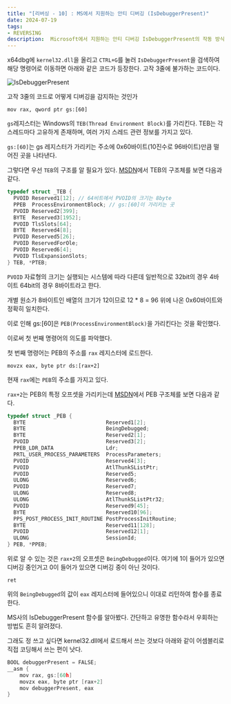 ```yaml
---
title: "[리버싱 - 10] : MS에서 지원하는 안티 디버깅 (IsDebuggerPresent)"
date: 2024-07-19
tags:
- REVERSING
description:  Microsoft에서 지원하는 안티 디버깅 IsDebuggerPresent의 작동 방식
---
```

x64dbg에 `kernel32.dll`을 올리고 `CTRL+G`를 눌러 `IsDebuggerPresent`을 검색하여 해당 명령어로 이동하면 
아래와 같은 코드가 등장한다. 고작 3줄에 불가하는 코드이다.

![IsDebuggerPresent](/images/post-13/isdebuggerpresent.png)

고작 3줄의 코드로 어떻게 디버깅을 감지하는 것인가 

```
mov rax, qword ptr gs:[60]
```
`gs`레지스터는 Windows의 `TEB(Thread Environment Block)`를 가리킨다. TEB는 각 스레드마다 고유하게 존재하며, 여러 가지 스레드 관련 정보를 가지고 있다.

`gs:[60]`는 gs 레지스터가 가리키는 주소에 0x60바이트(10진수로 96바이트)만큼 떨어진 곳을 나타낸다.

그렇다면 우선 `TEB`의 구조를 알 필요가 있다. [MSDN](https://learn.microsoft.com/en-us/windows/win32/api/winternl/ns-winternl-teb)에서
TEB의 구조체를 보면 다음과 같다.

```cpp
typedef struct _TEB {
  PVOID Reserved1[12]; // 64비트에서 PVOID의 크기는 8byte
  PPEB  ProcessEnvironmentBlock; // gs:[60]이 가리키는 곳
  PVOID Reserved2[399];
  BYTE  Reserved3[1952];
  PVOID TlsSlots[64];
  BYTE  Reserved4[8];
  PVOID Reserved5[26];
  PVOID ReservedForOle;
  PVOID Reserved6[4];
  PVOID TlsExpansionSlots;
} TEB, *PTEB;
```

`PVOID` 자료형의 크기는 실행되는 시스템에 따라 다른데 일반적으로 32bit의 경우 4바이트 64bit의 경우 8바이트라고 한다.

개별 원소가 8바이트인 배열의 크기가 12이므로 12 * 8 = 96 위에 나온 0x60바이트와 정확히 일치한다.

이로 인해 gs:[60]은 `PEB(ProcessEnvironmentBlock)`을 가리킨다는 것을 확인했다.

이로써 첫 번째 명령어의 의도를 파악했다.

첫 번째 명령어는 PEB의 주소를 `rax` 레지스터에 로드한다.

```
movzx eax, byte ptr ds:[rax+2]
```

현재 `rax`에는 `PEB`의 주소를 가지고 있다.

`rax+2`는 PEB의 특정 오프셋을 가리키는데 [MSDN](https://learn.microsoft.com/en-us/windows/win32/api/winternl/ns-winternl-peb)에서 PEB 구조체를 보면 다음과 같다.

```cpp
typedef struct _PEB {
  BYTE                          Reserved1[2];
  BYTE                          BeingDebugged;
  BYTE                          Reserved2[1];
  PVOID                         Reserved3[2];
  PPEB_LDR_DATA                 Ldr;
  PRTL_USER_PROCESS_PARAMETERS  ProcessParameters;
  PVOID                         Reserved4[3];
  PVOID                         AtlThunkSListPtr;
  PVOID                         Reserved5;
  ULONG                         Reserved6;
  PVOID                         Reserved7;
  ULONG                         Reserved8;
  ULONG                         AtlThunkSListPtr32;
  PVOID                         Reserved9[45];
  BYTE                          Reserved10[96];
  PPS_POST_PROCESS_INIT_ROUTINE PostProcessInitRoutine;
  BYTE                          Reserved11[128];
  PVOID                         Reserved12[1];
  ULONG                         SessionId;
} PEB, *PPEB;
```
위로 알 수 있는 것은 `rax+2`의 오프셋은 `BeingDebugged`이다. 여기에 1이 들어가 있으면 디버깅 중인거고 0이 들어가 있으면 디버깅 중이 아닌 것이다.


```
ret
```

위의 `BeingDebugged`의 값이 `eax` 레지스터에 들어있으니 이대로 리턴하여 함수를 종료한다.

MS사의 IsDebuggerPresent 함수를 알아봤다. 간단하고 유명한 함수라서 우회하는 방법도 흔히 알려졌다.

그래도 정 쓰고 싶다면 kernel32.dll에서 로드해서 쓰는 것보다 아래와 같이 어셈블리로 직접 코딩해서 쓰는 편이 낫다.

```c
BOOL debuggerPresent = FALSE;
__asm {
    mov rax, gs:[60h]
    movzx eax, byte ptr [rax+2]
    mov debuggerPresent, eax
}
```